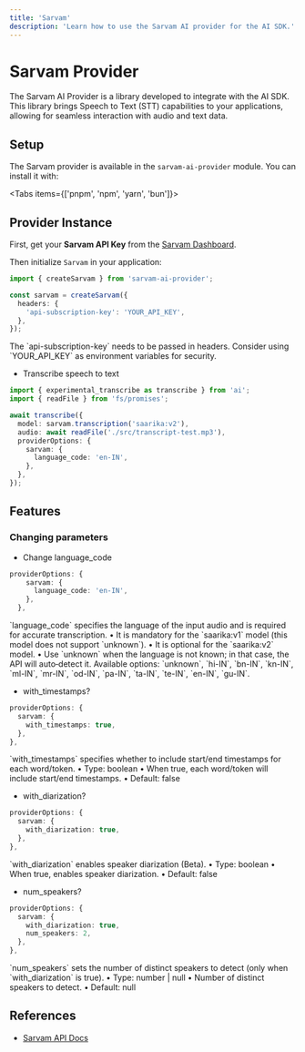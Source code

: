 ```yaml
---
title: 'Sarvam'
description: 'Learn how to use the Sarvam AI provider for the AI SDK.'
---
```


# Sarvam Provider

The Sarvam AI Provider is a library developed to integrate with the AI SDK. This library brings Speech to Text (STT) capabilities to your applications, allowing for seamless interaction with audio and text data.

## Setup

The Sarvam provider is available in the `sarvam-ai-provider` module. You can install it with:

<Tabs items={['pnpm', 'npm', 'yarn', 'bun']}>
  <Tab>
    <Snippet text="pnpm add sarvam-ai-provider" dark />
  </Tab>

  <Tab>
    <Snippet text="npm install sarvam-ai-provider" dark />
  </Tab>

  <Tab>
    <Snippet text="yarn add sarvam-ai-provider" dark />
  </Tab>

  <Tab>
    <Snippet text="bun add sarvam-ai-provider" dark />
  </Tab>
</Tabs>

## Provider Instance

First, get your **Sarvam API Key** from the [Sarvam Dashboard](https://dashboard.sarvam.ai/auth/signin).

Then initialize `Sarvam` in your application:

```ts
import { createSarvam } from 'sarvam-ai-provider';

const sarvam = createSarvam({
  headers: {
    'api-subscription-key': 'YOUR_API_KEY',
  },
});
```

<Note>
  The `api-subscription-key` needs to be passed in headers. Consider using
  `YOUR_API_KEY` as environment variables for security.
</Note>

- Transcribe speech to text

```ts
import { experimental_transcribe as transcribe } from 'ai';
import { readFile } from 'fs/promises';

await transcribe({
  model: sarvam.transcription('saarika:v2'),
  audio: await readFile('./src/transcript-test.mp3'),
  providerOptions: {
    sarvam: {
      language_code: 'en-IN',
    },
  },
});
```

## Features

### Changing parameters

- Change language_code

```ts
providerOptions: {
    sarvam: {
      language_code: 'en-IN',
    },
  },
```

<Note>
  `language_code` specifies the language of the input audio and is required for
  accurate transcription. • It is mandatory for the `saarika:v1` model (this
  model does not support `unknown`). • It is optional for the `saarika:v2`
  model. • Use `unknown` when the language is not known; in that case, the API
  will auto‑detect it. Available options: `unknown`, `hi-IN`, `bn-IN`, `kn-IN`,
  `ml-IN`, `mr-IN`, `od-IN`, `pa-IN`, `ta-IN`, `te-IN`, `en-IN`, `gu-IN`.
</Note>

- with_timestamps?

```ts
providerOptions: {
  sarvam: {
    with_timestamps: true,
  },
},
```

<Note>
  `with_timestamps` specifies whether to include start/end timestamps for each
  word/token. • Type: boolean • When true, each word/token will include
  start/end timestamps. • Default: false
</Note>

- with_diarization?

```ts
providerOptions: {
  sarvam: {
    with_diarization: true,
  },
},
```

<Note>
  `with_diarization` enables speaker diarization (Beta). • Type: boolean • When
  true, enables speaker diarization. • Default: false
</Note>

- num_speakers?

```ts
providerOptions: {
  sarvam: {
    with_diarization: true,
    num_speakers: 2,
  },
},
```

<Note>
  `num_speakers` sets the number of distinct speakers to detect (only when
  `with_diarization` is true). • Type: number | null • Number of distinct
  speakers to detect. • Default: null
</Note>

## References

- [Sarvam API Docs](https://docs.sarvam.ai/api-reference-docs/endpoints/speech-to-text)
